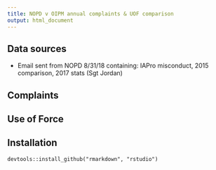 ```yaml
---
title: NOPD v OIPM annual complaints & UOF comparison
output: html_document
---
```


## Data sources
- Email sent from NOPD 8/31/18 containing: IAPro misconduct, 2015 comparison, 2017 stats (Sgt Jordan)

## Complaints

## Use of Force

## Installation

```
devtools::install_github("rmarkdown", "rstudio")
```

